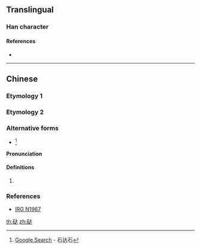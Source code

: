 {{character info/new}}

==Translingual==

===Han character===
{{Han char|rn=112|rad=石|as=07|sn=12|canj=|four=|ids=⿰石达}}

====References====
* {{Han ref|kx=|dkj=|dj=|hdz=|uh=9FCE}}

----

==Chinese==

===Etymology 1===
{{zh-see|䃮}}

===Etymology 2===
{{zh-forms}}

===Alternative forms===
* {{zh-l|石达}}<ref>[https://www.google.com/search?q=%E7%9F%B3%E8%BE%BE%E7%9F%B3 Google Search] - 石达石</ref>

====Pronunciation====
{{zh-pron
|m=dā,tǎ
|cat=pn
}}

====Definitions====
{{zh-hanzi}}

# {{zh-only used in|鿎石}}

===References===
* [http://appsrv.cse.cuhk.edu.hk/~irg/irg/irg41/IRGN1967_China_UNC_IRG41.pdf IRG N1967]
<references/>

[[th:鿎]]
[[zh:鿎]]